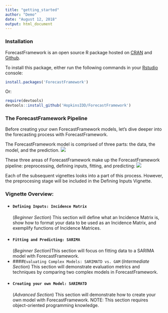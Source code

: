 ```yaml
---
title: "getting_started"
author: "Demo"
date: "August 12, 2018"
output: html_document
---
```


### Installation
ForecastFramework is an open source R package hosted on [CRAN](https://cran.r-project.org/web/packages/ForecastFramework/index.html) and [Github](https://github.com/HopkinsIDD/ForecastFramework). 

To install this package, either run the following commands in your [Rstudio](https://www.rstudio.com/) console:
```r
install.packages('ForecastFramework')
```
Or:
```r
require(devtools)
devtools::install_github('HopkinsIDD/ForecastFramework')
```


### The ForecastFramework Pipeline
Before creating your own ForecastFramework models, let's dive deeper into the forecasting process with ForecastFramework.

The ForecastFramework model is comprised of three parts: the data, the model, and the prediction.
<img src="images/ff_diagram_overview.png" class="medium">

These three areas of ForecastFramework make up the ForecastFramework pipeline: preprocessing, defining inputs, fitting, and predicting:
<img src="images/ff_pipeline.png" class="large">

Each of the subsequent vignettes looks into a part of this process. However, the preprocesing stage will be included in the Defining Inputs Vignette.

### Vignette Overview:
* #### `Defining Inputs: Incidence Matrix`
(*Beginner Section*) This section will define what an Incidence Matrix is, show how to format your data to be used as an Incidence Matrix, and exemplify functions of Incidence Matrices.
* #### `Fitting and Predicting: SARIMA`
(*Beginner Section*)This section will focus on fitting data to a SARIMA model with ForecastFramework.
* ####`Evaluating Complex Models: SARIMATD vs. GAM`
(*Intermediate Section*) This section will demonstrate evaluation metrics and techniques by comparing two complex models in ForecastFramework.
* #### `Creating your own Model: SARIMATD`
(*Advanced Section*) This section will demonstrate how to create your own model with ForecastFramework. NOTE: This section requires object-oriented programming knowledge.
